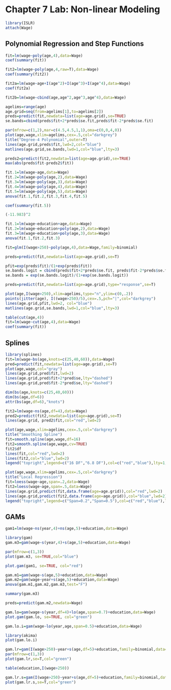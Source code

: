 # Chapter 7 Lab: Non-linear Modeling
```r
library(ISLR)
attach(Wage)
```



## Polynomial Regression and Step Functions
```r
fit=lm(wage~poly(age,4),data=Wage)
coef(summary(fit))
```

```r
fit2=lm(wage~poly(age,4,raw=T),data=Wage)
coef(summary(fit2))
```

```r
fit2a=lm(wage~age+I(age^2)+I(age^3)+I(age^4),data=Wage)
coef(fit2a)
```

```r
fit2b=lm(wage~cbind(age,age^2,age^3,age^4),data=Wage)
```

```r
agelims=range(age)
age.grid=seq(from=agelims[1],to=agelims[2])
preds=predict(fit,newdata=list(age=age.grid),se=TRUE)
se.bands=cbind(preds$fit+2*preds$se.fit,preds$fit-2*preds$se.fit)
```

```r
par(mfrow=c(1,2),mar=c(4.5,4.5,1,1),oma=c(0,0,4,0))
plot(age,wage,xlim=agelims,cex=.5,col="darkgrey")
title("Degree-4 Polynomial",outer=T)
lines(age.grid,preds$fit,lwd=2,col="blue")
matlines(age.grid,se.bands,lwd=1,col="blue",lty=3)
```

```r
preds2=predict(fit2,newdata=list(age=age.grid),se=TRUE)
max(abs(preds$fit-preds2$fit))
```

```r
fit.1=lm(wage~age,data=Wage)
fit.2=lm(wage~poly(age,2),data=Wage)
fit.3=lm(wage~poly(age,3),data=Wage)
fit.4=lm(wage~poly(age,4),data=Wage)
fit.5=lm(wage~poly(age,5),data=Wage)
anova(fit.1,fit.2,fit.3,fit.4,fit.5)
```

```r
coef(summary(fit.5))
```

```r
(-11.983)^2
```

```r
fit.1=lm(wage~education+age,data=Wage)
fit.2=lm(wage~education+poly(age,2),data=Wage)
fit.3=lm(wage~education+poly(age,3),data=Wage)
anova(fit.1,fit.2,fit.3)
```

```r
fit=glm(I(wage>250)~poly(age,4),data=Wage,family=binomial)
```

```r
preds=predict(fit,newdata=list(age=age.grid),se=T)
```

```r
pfit=exp(preds$fit)/(1+exp(preds$fit))
se.bands.logit = cbind(preds$fit+2*preds$se.fit, preds$fit-2*preds$se.fit)
se.bands = exp(se.bands.logit)/(1+exp(se.bands.logit))
```

```r
preds=predict(fit,newdata=list(age=age.grid),type="response",se=T)
```

```r
plot(age,I(wage>250),xlim=agelims,type="n",ylim=c(0,.2))
points(jitter(age), I((wage>250)/5),cex=.5,pch="|",col="darkgrey")
lines(age.grid,pfit,lwd=2, col="blue")
matlines(age.grid,se.bands,lwd=1,col="blue",lty=3)
```

```r
table(cut(age,4))
fit=lm(wage~cut(age,4),data=Wage)
coef(summary(fit))
```



## Splines
```r
library(splines)
fit=lm(wage~bs(age,knots=c(25,40,60)),data=Wage)
pred=predict(fit,newdata=list(age=age.grid),se=T)
plot(age,wage,col="gray")
lines(age.grid,pred$fit,lwd=2)
lines(age.grid,pred$fit+2*pred$se,lty="dashed")
lines(age.grid,pred$fit-2*pred$se,lty="dashed")
```

```r
dim(bs(age,knots=c(25,40,60)))
dim(bs(age,df=6))
attr(bs(age,df=6),"knots")
```

```r
fit2=lm(wage~ns(age,df=4),data=Wage)
pred2=predict(fit2,newdata=list(age=age.grid),se=T)
lines(age.grid, pred2$fit,col="red",lwd=2)
```

```r
plot(age,wage,xlim=agelims,cex=.5,col="darkgrey")
title("Smoothing Spline")
fit=smooth.spline(age,wage,df=16)
fit2=smooth.spline(age,wage,cv=TRUE)
fit2$df
lines(fit,col="red",lwd=2)
lines(fit2,col="blue",lwd=2)
legend("topright",legend=c("16 DF","6.8 DF"),col=c("red","blue"),lty=1,lwd=2,cex=.8)
```

```r
plot(age,wage,xlim=agelims,cex=.5,col="darkgrey")
title("Local Regression")
fit=loess(wage~age,span=.2,data=Wage)
fit2=loess(wage~age,span=.5,data=Wage)
lines(age.grid,predict(fit,data.frame(age=age.grid)),col="red",lwd=2)
lines(age.grid,predict(fit2,data.frame(age=age.grid)),col="blue",lwd=2)
legend("topright",legend=c("Span=0.2","Span=0.5"),col=c("red","blue"),lty=1,lwd=2,cex=.8)
```






## GAMs
```r
gam1=lm(wage~ns(year,4)+ns(age,5)+education,data=Wage)
```

```r
library(gam)
gam.m3=gam(wage~s(year,4)+s(age,5)+education,data=Wage)
```

```r
par(mfrow=c(1,3))
plot(gam.m3, se=TRUE,col="blue")
```

```r
plot.gam(gam1, se=TRUE, col="red")
```

```r
gam.m1=gam(wage~s(age,5)+education,data=Wage)
gam.m2=gam(wage~year+s(age,5)+education,data=Wage)
anova(gam.m1,gam.m2,gam.m3,test="F")
```

```r
summary(gam.m3)
```

```r
preds=predict(gam.m2,newdata=Wage)
```

```r
gam.lo=gam(wage~s(year,df=4)+lo(age,span=0.7)+education,data=Wage)
plot.gam(gam.lo, se=TRUE, col="green")
```

```r
gam.lo.i=gam(wage~lo(year,age,span=0.5)+education,data=Wage)
```

```r
library(akima)
plot(gam.lo.i)
```

```r
gam.lr=gam(I(wage>250)~year+s(age,df=5)+education,family=binomial,data=Wage)
par(mfrow=c(1,3))
plot(gam.lr,se=T,col="green")
```

```r
table(education,I(wage>250))
```

```r
gam.lr.s=gam(I(wage>250)~year+s(age,df=5)+education,family=binomial,data=Wage,subset=(education!="1. < HS Grad"))
plot(gam.lr.s,se=T,col="green")
```






